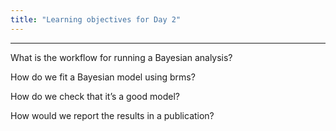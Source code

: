 ```yaml
---
title: "Learning objectives for Day 2"
---
```


---

What is the workflow for running a Bayesian analysis?

How do we fit a Bayesian model using brms?

How do we check that it's a good model?

How would we report the results in a publication?
